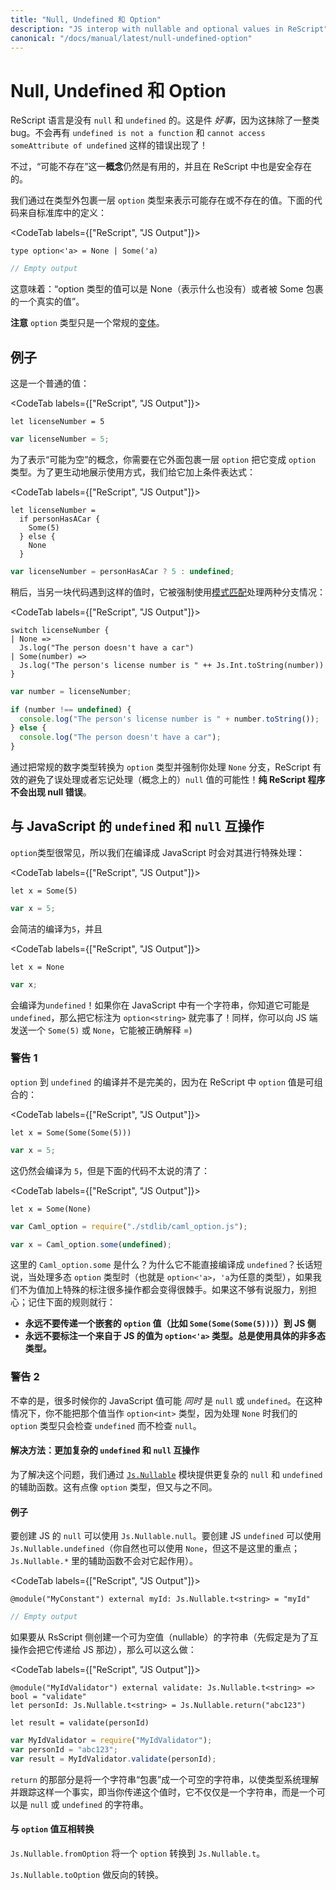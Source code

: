```yaml
---
title: "Null, Undefined 和 Option"
description: "JS interop with nullable and optional values in ReScript"
canonical: "/docs/manual/latest/null-undefined-option"
---
```


<!--
# Null, Undefined and Option
-->
# Null, Undefined 和 Option

<!--
ReScript itself doesn't have the notion of `null` or `undefined`. This is a _great_ thing, as it wipes out an entire category of bugs. No more `undefined is not a function`, and `cannot access someAttribute of undefined`!
-->

ReScript 语言是没有 `null` 和 `undefined` 的。这是件 _好事_，因为这抹除了一整类 bug。不会再有 `undefined is not a function` 和 `cannot access someAttribute of undefined` 这样的错误出现了！

<!--
However, the **concept** of a potentially nonexistent value is still useful, and safely exists in our language.
-->

不过，“可能不存在”这一**概念**仍然是有用的，并且在 ReScript 中也是安全存在的。

<!--
We represent the existence and nonexistence of a value by wrapping it with the `option` type. Here's its definition from the standard library:
-->

我们通过在类型外包裹一层 `option` 类型来表示可能存在或不存在的值。下面的代码来自标准库中的定义：

<CodeTab labels={["ReScript", "JS Output"]}>

```res example
type option<'a> = None | Some('a)
```
```js
// Empty output
```

</CodeTab>

<!--
It means "a value of type option is either None (representing nothing) or that actual value wrapped in a Some".
-->

这意味着：“option 类型的值可以是 None（表示什么也没有）或者被 Some 包裹的一个真实的值”。

<!--
**Note** how the `option` type is just a regular [variant](variant.md).
-->

**注意** `option` 类型只是一个常规的[变体](variant.md)。

<!--
## Example
-->
## 例子

<!--
Here's a normal value:
-->

这是一个普通的值：

<CodeTab labels={["ReScript", "JS Output"]}>

```res example
let licenseNumber = 5
```
```js
var licenseNumber = 5;
```

</CodeTab>

<!--
To represent the concept of "maybe null", you'd turn this into an `option` type by wrapping it. For the sake of a more illustrative example, we'll put a condition around it:
-->

为了表示“可能为空”的概念，你需要在它外面包裹一层 `option` 把它变成 `option` 类型。为了更生动地展示使用方式，我们给它加上条件表达式：

<CodeTab labels={["ReScript", "JS Output"]}>

```res
let licenseNumber =
  if personHasACar {
    Some(5)
  } else {
    None
  }
```
```js
var licenseNumber = personHasACar ? 5 : undefined;
```

</CodeTab>

<!--
Later on, when another piece of code receives such value, it'd be forced to handle both cases through [pattern matching](pattern-matching-destructuring.md):
-->

稍后，当另一块代码遇到这样的值时，它被强制使用[模式匹配](pattern-matching-destructuring.md)处理两种分支情况：

<CodeTab labels={["ReScript", "JS Output"]}>

```res
switch licenseNumber {
| None =>
  Js.log("The person doesn't have a car")
| Some(number) =>
  Js.log("The person's license number is " ++ Js.Int.toString(number))
}
```
```js
var number = licenseNumber;

if (number !== undefined) {
  console.log("The person's license number is " + number.toString());
} else {
  console.log("The person doesn't have a car");
}
```

</CodeTab>

<!--
By turning your ordinary number into an `option` type, and by forcing you to handle the `None` case, the language effectively removed the possibility for you to mishandle, or forget to handle, a conceptual `null` value! **A pure ReScript program doesn't have null errors**.
-->

通过把常规的数字类型转换为 `option` 类型并强制你处理 `None` 分支，ReScript 有效的避免了误处理或者忘记处理（概念上的）`null` 值的可能性！**纯 ReScript 程序不会出现 null 错误**。

<!--
## Interoperate with JavaScript `undefined` and `null`
-->
## 与 JavaScript 的 `undefined` 和 `null` 互操作

<!--
The `option` type is common enough that we special-case it when compiling to JavaScript:
-->

`option`类型很常见，所以我们在编译成 JavaScript 时会对其进行特殊处理：

<CodeTab labels={["ReScript", "JS Output"]}>

```res example
let x = Some(5)
```
```js
var x = 5;
```

</CodeTab>

<!--
simply compiles down to `5`, and
-->

会简洁的编译为`5`，并且

<CodeTab labels={["ReScript", "JS Output"]}>

```res example
let x = None
```
```js
var x;
```

</CodeTab>

<!--
compiles to `undefined`! If you've got e.g. a string in JavaScript that you know might be `undefined`, type it as `option<string>` and you're done! Likewise, you can send a `Some(5)` or `None` to the JS side and expect it to be interpreted correctly =)
-->

会编译为`undefined`！如果你在 JavaScript 中有一个字符串，你知道它可能是 `undefined`，那么把它标注为 `option<string>` 就完事了！同样，你可以向 JS 端发送一个 `Some(5)` 或 `None`，它能被正确解释 =)

<!--
### Caveat 1
-->
### 警告 1

<!--
The option-to-undefined translation isn't perfect, because on our side, `option` values can be composed:
-->

`option` 到 `undefined` 的编译并不是完美的，因为在 ReScript 中 `option` 值是可组合的：

<CodeTab labels={["ReScript", "JS Output"]}>

```res example
let x = Some(Some(Some(5)))
```
```js
var x = 5;
```

</CodeTab>

<!--
This still compiles to `5`, but this gets troublesome:
-->

这仍然会编译为 `5`，但是下面的代码不太说的清了：

<CodeTab labels={["ReScript", "JS Output"]}>

```res example
let x = Some(None)
```
```js
var Caml_option = require("./stdlib/caml_option.js");

var x = Caml_option.some(undefined);
```

</CodeTab>

<!--
What's this `Caml_option.some` thing? Why can't this compile to `undefined`? Long story short, when dealing with a polymorphic `option` type (aka `option<'a>`, for any `'a`), many operations become tricky if we don't mark the value with some special annotation. If this doesn't make sense, don't worry; just remember the following rule:
-->

这里的 `Caml_option.some` 是什么？为什么它不能直接编译成 `undefined`？长话短说，当处理多态 `option` 类型时（也就是 `option<'a>`，`'a`为任意的类型），如果我们不为值加上特殊的标注很多操作都会变得很棘手。如果这不够有说服力，别担心；记住下面的规则就行：

<!--
- **Never, EVER, pass a nested `option` value (e.g. `Some(Some(Some(5)))`) into the JS side.**
- **Never, EVER, annotate a value coming from JS as `option<'a>`. Always give the concrete, non-polymorphic type.**
-->

- **永远不要传递一个嵌套的 `option` 值（比如 `Some(Some(Some(5)))`）到 JS 侧**
- **永远不要标注一个来自于 JS 的值为 `option<'a>` 类型。总是使用具体的非多态类型。**

<!--
### Caveat 2
-->
### 警告 2

<!--
Unfortunately, lots of times, your JavaScript value might be _both_ `null` or `undefined`. In that case, you unfortunately can't type such value as e.g. `option<int>`, since our `option` type only checks for `undefined` and not `null` when dealing with a `None`.
-->

不幸的是，很多时候你的 JavaScript 值可能 _同时_ 是 `null` 或 `undefined`。在这种情况下，你不能把那个值当作 `option<int>` 类型，因为处理 `None` 时我们的 `option` 类型只会检查 `undefined` 而不检查 `null`。

<!--
#### Solution: More Sophisticated `undefined` & `null` Interop
-->
#### 解决方法：更加复杂的 `undefined` 和 `null` 互操作

<!--
To solve this, we provide access to more elaborate `null` and `undefined` helpers through the [`Js.Nullable`](api/js/nullable) module. This somewhat works like an `option` type, but is different from it.
-->

为了解决这个问题，我们通过 [`Js.Nullable`](api/js/nullable) 模块提供更复杂的 `null` 和 `undefined` 的辅助函数。这有点像 `option` 类型，但又与之不同。

<!--
#### Examples
-->
#### 例子

<!--
To create a JS `null`, use the value `Js.Nullable.null`. To create a JS `undefined`, use `Js.Nullable.undefined` (you can naturally use `None` too, but that's not the point here; the `Js.Nullable.*` helpers wouldn't work with it).
-->

要创建 JS 的 `null` 可以使用 `Js.Nullable.null`。要创建 JS `undefined` 可以使用 `Js.Nullable.undefined`（你自然也可以使用 `None`，但这不是这里的重点；`Js.Nullable.*` 里的辅助函数不会对它起作用）。

<CodeTab labels={["ReScript", "JS Output"]}>

```res example
@module("MyConstant") external myId: Js.Nullable.t<string> = "myId"
```
```js
// Empty output
```

</CodeTab>

<!--
To create such a nullable string from our side (presumably to pass it to the JS side, for interop purpose), do:
-->

如果要从 RsScript 侧创建一个可为空值（nullable）的字符串（先假定是为了互操作会把它传递给 JS 那边），那么可以这么做：


<CodeTab labels={["ReScript", "JS Output"]}>

```res example
@module("MyIdValidator") external validate: Js.Nullable.t<string> => bool = "validate"
let personId: Js.Nullable.t<string> = Js.Nullable.return("abc123")

let result = validate(personId)
```
```js
var MyIdValidator = require("MyIdValidator");
var personId = "abc123";
var result = MyIdValidator.validate(personId);
```

</CodeTab>

<!--
The `return` part "wraps" a string into a nullable string, to make the type system understand and track the fact that, as you pass this value around, it's not just a string, but a string that can be `null` or `undefined`.
-->

`return` 的那部分是将一个字符串“包裹”成一个可空的字符串，以使类型系统理解并跟踪这样一个事实，即当你传递这个值时，它不仅仅是一个字符串，而是一个可以是 `null` 或 `undefined` 的字符串。

<!--
#### Convert to/from `option`
-->
#### 与 `option` 值互相转换

<!--
`Js.Nullable.fromOption` converts from a `option` to `Js.Nullable.t`.

`Js.Nullable.toOption` does the opposite.
-->

`Js.Nullable.fromOption` 将一个 `option` 转换到 `Js.Nullable.t`。

`Js.Nullable.toOption` 做反向的转换。
